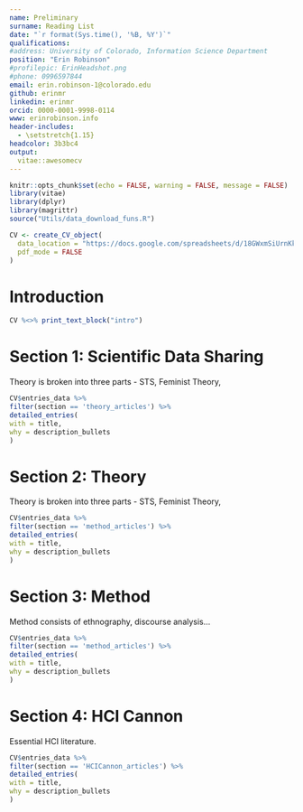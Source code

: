 ```yaml
---
name: Preliminary
surname: Reading List
date: "`r format(Sys.time(), '%B, %Y')`"
qualifications: 
#address: University of Colorado, Information Science Department
position: "Erin Robinson"
#profilepic: ErinHeadshot.png
#phone: 0996597844
email: erin.robinson-1@colorado.edu
github: erinmr
linkedin: erinmr
orcid: 0000-0001-9998-0114
www: erinrobinson.info
header-includes:
  - \setstretch{1.15}
headcolor: 3b3bc4
output: 
  vitae::awesomecv
---
```



```r
knitr::opts_chunk$set(echo = FALSE, warning = FALSE, message = FALSE)
library(vitae)
library(dplyr)
library(magrittr)
source("Utils/data_download_funs.R")

CV <- create_CV_object(
  data_location = "https://docs.google.com/spreadsheets/d/18GWxmSiUrnKkuzshEAek-gAo68B-c6tNXGbE7a9fz18/edit?usp=sharing",  
  pdf_mode = FALSE
)
```

\vspace*{0.5cm}
# Introduction 
```r
CV %<>% print_text_block("intro") 
```

# Section 1: Scientific Data Sharing
Theory is broken into three parts - STS, Feminist Theory,  
```r
CV$entries_data %>%
filter(section == 'theory_articles') %>%
detailed_entries(
with = title,
why = description_bullets
)
```


# Section 2: Theory
Theory is broken into three parts - STS, Feminist Theory,   
```r
CV$entries_data %>%
filter(section == 'method_articles') %>%
detailed_entries(
with = title,
why = description_bullets
)
```

# Section 3: Method
Method consists of ethnography, discourse analysis...   
```r
CV$entries_data %>%
filter(section == 'method_articles') %>%
detailed_entries(
with = title,
why = description_bullets
)
```


# Section 4: HCI Cannon
Essential HCI literature.   
```r
CV$entries_data %>%
filter(section == 'HCICannon_articles') %>%
detailed_entries(
with = title,
why = description_bullets
)
```